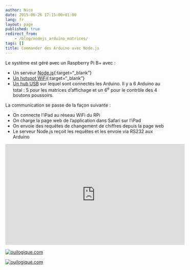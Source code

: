 ```yaml
---
author: Nico
date: 2015-06-26 17:15:00+01:00
lang: fr
layout: page
published: true
redirect_from:
    - /blog/nodejs_arduino_matrices/
tags: []
title: Commander des Arduino avec Node.js
---
```


Le système est géré avec un Raspberry Pi B+ avec :

-   Un serveur [Node.js](https://nodejs.org){:target="\_blank"}
-   [Un hotspot WiFi](https://learn.adafruit.com/setting-up-a-raspberry-pi-as-a-wifi-access-point?view=all){:target="\_blank"}
-   [Un hub USB](/usb_hub_test/) sur lequel sont connectés les Arduino. Il y a 6 Arduino au total : 5 pour les matrices d’affichage et un 6<sup>e</sup> pour le contrôle des 4 boutons poussoirs.

La communication se passe de la façon suivante :

-   On connecte l’iPad au réseau WiFi du RPi
-   On charge la page web de l’application dans Safari sur l’iPad
-   On envoie des requêtes de changement de chiffres depuis la page web
-   Le serveur Node.js reçoit les requêtes et les envoie via RS232 aux Arduino

<iframe width="560" height="315" src="https://www.youtube.com/embed/b8a_t5Tyg44" frameborder="0" allowfullscreen></iframe>

[![ouilogique.com][img_1]][img_1]

[img_1]: ./images/2015-05-29_platine.jpg

[![ouilogique.com][img_2]][img_2]

[img_2]: ./images/2015-05-30_boutons.jpg
